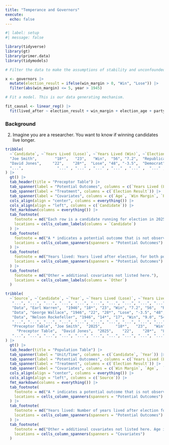 ```yaml
---
title: "Temperance and Governors"
execute: 
  echo: false
---
```


```r
#| label: setup
#| message: false

library(tidyverse)
library(gt)
library(primer.data)
library(tidymodels)

# Filter the data to make the assumptions of stability and unconfoundedness more reasonable.

x <- governors |>
  mutate(election_result = ifelse(win_margin > 0, "Win", "Lose")) |>
  filter(abs(win_margin) <= 5, year > 1945)

# Fit a model. This is our data generating mechanism.

fit_causal <- linear_reg() |>
  fit(lived_after ~ election_result + win_margin + election_age + party, data = x)
```

### Background

2) Imagine you are a researcher. You want to know if winning candidates live longer. 

```r
tribble(
  ~`Candidate`, ~`Years Lived (Lose)`, ~`Years Lived (Win)`, ~`Election Result`, ~`Age`, ~`Win Margin`, ~`Party`, ~`Sex`, ~`Other`,
  "Joe Smith",        "18*",   "23",   "Win",  "56", "7.2",  "Republican", "Male", "...",
  "David Jones",     "22",    "28*",  "Lose", "48", "-3.5",  "Democrat",   "Male", "...",
  "...",               "..." , "..." , "..." , "..." , "..." ,  "..." , "..." , "..."
) |>
  gt() |>
  tab_header(title = "Preceptor Table") |>
  tab_spanner(label = "Potential Outcomes", columns = c(`Years Lived (Lose)`, `Years Lived (Win)`)) |>
  tab_spanner(label = "Treatment", columns = c(`Election Result`)) |>
  tab_spanner(label = "Covariates", columns = c(`Age`, `Win Margin`, `Party`, `Sex`, `Other`)) |>
  cols_align(align = "center", columns = everything()) |>
  cols_align(align = "left", columns = c(`Candidate`)) |>
  fmt_markdown(columns = everything()) |>
  tab_footnote(
    footnote = md("Each row is a candidate running for election in 2025."),
    locations = cells_column_labels(columns = `Candidate`)
  ) |>
  tab_footnote(
    footnote = md("A * indicates a potential outcome that is not observed."),
    locations = cells_column_spanners(spanners = "Potential Outcomes")
  ) |>
  tab_footnote(
    footnote = md("Years lived: Years lived after election, for both possible election results."),
    locations = cells_column_spanners(spanners = "Potential Outcomes")
  ) |>
  tab_footnote(
    footnote = md("Other = additional covariates not listed here."),
    locations = cells_column_labels(columns = `Other`)
  )
```

```r
tribble(
  ~`Source`, ~`Candidate`, ~`Year`, ~`Years Lived (Lose)`, ~`Years Lived (Win)`, ~`Election Result`, ~`Win Margin`, ~`Age`, ~`Party`, ~`Sex`, ~`Other`,
   "...", "...", "...", "...", "...", "...", "...", "...", "...", "...", "...",
   "Data", "Earl Warren",  "1946", "18*", "23", "Win", "7.2", "56",  "Republican", "Male", "...",
   "Data", "George Wallace", "1946", "22", "28*", "Lose", "-3.5", "48", "Democrat", "Male", "...",
   "Data", "Nelson Rockefeller", "1946", "14*", "17", "Win", "9.0", "54",  "Republican", "Male", "...",
   "...", "...", "...", "...", "...", "...", "...", "...", "...", "...", "...", 
   "Preceptor Table", "Joe Smith",  "2025",      "18*",   "23",   "Win",  "56", "7.2",  "Republican", "Male", "...",
     "Preceptor Table",  "David Jones",  "2025",    "22",    "28*",  "Lose", "48", "-3.5",  "Democrat",   "Male", "...",
   "...", "...", "...", "...", "...", "...", "...", "...", "...", "...",  "..."
) |>
  gt() |>
  tab_header(title = "Population Table") |>
  tab_spanner(label = "Unit/Time", columns = c(`Candidate`, `Year`)) |>
  tab_spanner(label = "Potential Outcomes", columns = c(`Years Lived (Lose)`, `Years Lived (Win)`)) |>
  tab_spanner(label = "Treatment", columns = c(`Election Result`)) |>
  tab_spanner(label = "Covariates", columns = c(`Win Margin`, `Age`,  `Party`, `Sex`, `Other`)) |>
  cols_align(align = "center", columns = everything()) |>
  cols_align(align = "left", columns = c(`Source`)) |>
  fmt_markdown(columns = everything()) |>
  tab_footnote(
    footnote = md("A * indicates a potential outcome that is not observed."),
    locations = cells_column_spanners(spanners = "Potential Outcomes")
  ) |>
  tab_footnote(
    footnote = md("Years lived: Number of years lived after election for both possible outcomes."),
    locations = cells_column_spanners(spanners = "Potential Outcomes")
  ) |>
  tab_footnote(
    footnote = md("Other = additional covariates not listed here. Age is at election."),
    locations = cells_column_spanners(spanners = "Covariates")
  )
```


